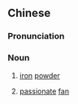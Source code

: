 {{also|铁粉}}
==Chinese==
{{zh-forms|s=铁粉}}

===Pronunciation===
{{zh-pron
|m=tiěfěn
|c=tit3 fan2
|cat=n
}}

===Noun===
{{zh-noun}}

# [[iron]] [[powder]]
# {{lb|zh|slang}} [[passionate]] [[fan]]